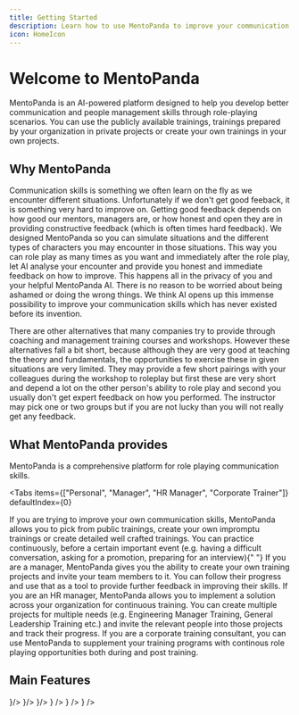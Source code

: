 ```yaml
---
title: Getting Started
description: Learn how to use MentoPanda to improve your communication and people management skills with AI-powered training.
icon: HomeIcon
---
```



# Welcome to MentoPanda

MentoPanda is an AI-powered platform designed to help you develop better communication and people management skills through role-playing scenarios. You can use the publicly available trainings, trainings prepared by your organization in private projects or create your own trainings in your own projects.

## Why MentoPanda

Communication skills is something we often learn on the fly as we encounter different situations. Unfortunately if we don't get good feeback, it is something very hard to improve on. Getting good feedback depends on how good our mentors, managers are, or how honest and open they are in providing constructive feedback (which is often times hard feedback). We designed MentoPanda so you can simulate situations and the different types of characters you may encounter in those situations. This way you can role play as many times as you want and immediately after the role play, let AI analyse your encounter and provide you honest and immediate feedback on how to improve. This happens all in the privacy of you and your helpful MentoPanda AI. There is no reason to be worried about being ashamed or doing the wrong things. We think AI opens up this immense possibility to improve your communication skills which has never existed before its invention.

There are other alternatives that many companies try to provide through coaching and management training courses and workshops. However these alternatives fall a bit short, because although they are very good at teaching the theory and fundamentals, the opportunities to exercise these in given situations are very limited. They may provide a few short pairings with your colleagues during the workshop to roleplay but first these are very short and depend a lot on the other person's ability to role play and second you usually don't get expert feedback on how you performed. The instructor may pick one or two groups but if you are not lucky than you will not really get any feedback.

## What MentoPanda provides

MentoPanda is a comprehensive platform for role playing communication skills.

<Tabs
  items={["Personal", "Manager", "HR Manager", "Corporate Trainer"]}
  defaultIndex={0}
>
  <Tab value="Personal" selected={true}>
    If you are trying to improve your own communication skills, MentoPanda
    allows you to pick from public trainings, create your own impromptu
    trainings or create detailed well crafted trainings. You can practice
    continuously, before a certain important event (e.g. having a difficult
    conversation, asking for a promotion, preparing for an interview){" "}
  </Tab>
  <Tab value="Manager">
    If you are a manager, MentoPanda gives you the ability to create your own
    training projects and invite your team members to it. You can follow their
    progress and use that as a tool to provide further feedback in improving
    their skills.
  </Tab>
  <Tab value="HR Manager">
    If you are an HR manager, MentoPanda allows you to implement a solution
    across your organization for continuous training. You can create multiple
    projects for multiple needs (e.g. Engineering Manager Training, General
    Leadership Training etc.) and invite the relevant people into those projects
    and track their progress.
  </Tab>
  <Tab value="Corporate Trainer">
    If you are a corporate training consultant, you can use MentoPanda to
    supplement your training programs with continous role playing opportunities
    both during and post training.
  </Tab>
</Tabs>

## Main Features

<Cards>
  <Card href="/docs/training-catalogs" title="Training Catalogs" description="Explore the training catalogs available in MentoPanda, including public and private trainings." icon={<BookOpen />}/>
  <Card href="/docs/create-trainings" title="Creating Trainings" description="Learn how to create, edit and publish trainings." icon={<NotebookPen />}/>
  <Card href="/docs/role-playing" title="Role Playing Conversations" description="Learn AI-powered conversation simulations" icon={<Bot />}/>
  <Card href="/docs/impromptu" title="Impromptu Trainings - Sidequests" description="Learn how to create side quest trainings by conversing to MentoPanda." icon={<HomeIcon />} />
  <Card href="/docs/planning-notes" title="Planning Notes" description="Learn how to prepare for the training." icon={<NotebookText />} />
  <Card href="/docs/projects" title="Projects" description="Learn how to create projects, invite team members and track progress" icon={<Users />} />
</Cards>

